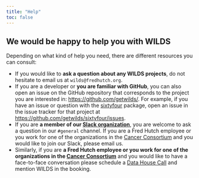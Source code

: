 ```yaml
---
title: "Help"
toc: false
---
```


## We would be happy to help you with WILDS

Depending on what kind of help you need, there are different resources you can
consult:

- If you would like to **ask a question about any WILDS projects**, do not hesitate to
email us at `wilds@fredhutch.org`.
- If you are a developer or **you are familiar
with GitHub**, you can also open an issue on the GitHub repository that 
corresponds to the project you are interested in: <https://github.com/getwilds/>.
For example, if you have an issue or question with the [sixtyfour][] package, 
open an issue in the issue tracker for that project at 
<https://github.com/getwilds/sixtyfour/issues>. 
- If you are **a member of our [Slack organization][slack]**, you are welcome to ask
a question in our `#general` channel. If you are a Fred Hutch employee or you 
work for one of the organizations in the [Cancer Consortium][ccon] and you would
like to join our Slack, please email us.
- Similarly, if you are **a Fred Hutch employee or you work for one of the 
organizations in the [Cancer Consortium][ccon]** and you would like to have a
face-to-face conversation please schedule a [Data House Call][dhc] and mention
WILDS in the booking.

[sixtyfour]: https://github.com/getwilds/sixtyfour/
[ccon]: https://www.cancerconsortium.org/
[dhc]: https://hutchdatascience.org/datahousecalls/
[slack]: https://fhdata.slack.com/